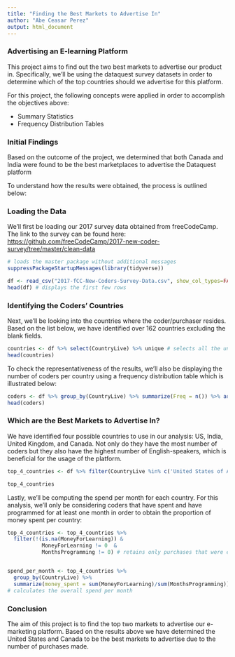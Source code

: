 ---
title: "Finding the Best Markets to Advertise In"
author: "Abe Ceasar Perez"
output: html_document
---

### Advertising an E-learning Platform

This project aims to find out the two best markets to advertise our product in. Specifically, we'll be using the dataquest survey datasets in order to determine which of the top countries should we advertise for this platform.

For this project, the following concepts were applied in order to accomplish the objectives above:

- Summary Statistics
- Frequency Distribution Tables

### Initial Findings

Based on the outcome of the project, we determined that both Canada and India were found to be the best marketplaces to advertise the Dataquest platform

To understand how the results were obtained, the process is outlined below:

### Loading the Data

We'll first be loading our 2017 survey data obtained from freeCodeCamp. The link to the survey can be found here: <https://github.com/freeCodeCamp/2017-new-coder-survey/tree/master/clean-data>

```{r load_data, echo=TRUE, warning=FALSE}

# loads the master package without additional messages
suppressPackageStartupMessages(library(tidyverse))

df <- read_csv("2017-fCC-New-Coders-Survey-Data.csv", show_col_types=FALSE) # loads the dataset without printing the column names
head(df) # displays the first few rows 

```

### Identifying the Coders' Countries

Next, we'll be looking into the countries where the coder/purchaser resides. Based on the list below, we have identified over 162 countries excluding the blank fields.

```{r determine_countries, echo=TRUE, warning=FALSE}

countries <- df %>% select(CountryLive) %>% unique # selects all the unique country names
head(countries)

```

To check the representativeness of the results, we'll also be displaying the number of coders per country using a frequency distribution table which is illustrated below:

```{r countries_by_freq, echo=TRUE, warning=FALSE}

coders <- df %>% group_by(CountryLive) %>% summarize(Freq = n()) %>% arrange(-Freq) # tabulates the number of coders per country
head(coders)

```

### Which are the Best Markets to Advertise In?

We have identified four possible countries to use in our analysis: US, India, United Kingdom, and Canada. Not only do they have the most number of coders but they also have the highest number of English-speakers, which is beneficial for the usage of the platform.

```{r top_countries, echo=TRUE, warning=FALSE}

top_4_countries <- df %>% filter(CountryLive %in% c('United States of America', 'India', 'United Kingdom', 'Canada')) %>% select(CountryLive, MoneyForLearning, MonthsProgramming) # tabulate the top 4 countries for coders as well as the money spent for programming

top_4_countries

```

Lastly, we'll be computing the spend per month for each country. For this analysis, we'll only be considering coders that have spent and have programmed for at least one month in order to obtain the proportion of money spent per country:

```{r spend_per_month, echo=TRUE, warning=FALSE}

top_4_countries <- top_4_countries %>% 
  filter(!(is.na(MoneyForLearning)) &
           MoneyForLearning != 0  & 
           MonthsProgramming != 0) # retains only purchases that were either made or programming that have lasted for 1 month or more 


spend_per_month <- top_4_countries %>% 
  group_by(CountryLive) %>% 
  summarize(money_spent = sum(MoneyForLearning)/sum(MonthsProgramming))
# calculates the overall spend per month

```

### Conclusion

The aim of this project is to find the top two markets to advertise our e-marketing platform. Based on the results above we have determined the United States and Canada to be the best markets to advertise due to the number of purchases made.

<br>
<br>
